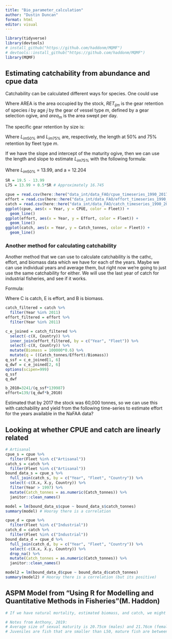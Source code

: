 ```yaml
---
title: "Bio_parameter_calculation"
author: "Dustin Duncan"
format: html
editor: visual
---
```


```r
library(tidyverse)
library(devtools)
# install_github("https://github.com/haddonm/MQMF")
# devtools::install_github("https://github.com/haddonm/MQMF")
library(MQMF)
```

## Estimating catchability from abundance and cpue data

Catchability can be calculated different ways for species. One could use

\begin{align}
q_{ijm} = - [ln(-1\frac{area_{m}RET_{ijm}}{AREA})]
\end{align}

Where AREA is the area occupied by the stock, $RET_{ijm}$ is the gear retention of species *i* by age *j* by the gear of vessel type *m*, defined by a gear selection ogive, and $area_{m}$ is the area swept per day.

The specific gear retention by size is:

\begin{align}
RET_{ijm} = \frac{1}{1+e^{S1_{im}-S2_{im}L_{ij}}} 
\end{align}

\begin{align}
S1_{im} = L_{im50\%} ln \frac{3}{L_{im75\%}-L_{im50\%}} 
\end{align}

\begin{align}
S2_{im} = \frac{S1_{im}}{L_{im50\%}}
\end{align}

Where $L_{im50\%}$ and $L_{im75\%}$ are, respectively, the length at 50% and 75% retention by fleet type *m*.

If we have the slope and intercept of the maturity ogive, then we can use the length and slope to estimate $L_{im75\%}$ with the following formula:

\begin{align}
L_{im75\%} = L_{im50\%} + \frac{ln(1/3)}{a}
\end{align}

Where $L_{im50\%}$ = 13.99, and a = 12.204

```r
SR = 19.5 - 13.99 
L75 = 13.99 + 0.5*SR # Approximately 16.745

cpue = read.csv(here::here("data_int/data_FAO/cpue_timeseries_1990_2017.csv"))
effort = read.csv(here::here("data_int/data_FAO/effort_timeseries_1990_2017.csv"))
catch = read.csv(here::here("data_int/data_FAO/catch_timeseries_1990_2017.csv"))
ggplot(cpue, aes(x = Year, y = CPUE, color = Fleet)) + 
  geom_line()
ggplot(effort, aes(x = Year, y = Effort, color = Fleet)) + 
  geom_line()
ggplot(catch, aes(x = Year, y = Catch_tonnes, color = Fleet)) + 
  geom_line()
```

### Another method for calculating catchability 

Another method that we can use to calculate catchability is the cathc, effort, and biomass data which we have for each of the years. Maybe we can use individual years and average them, but right now we're going to just use the same catchability for either. We will use the last year of catch for industrial fisheries, and see if it works. 

Formula: 

\begin{align}
q = (C/E)/B
\end{align}

Where C is catch, E is effort, and B is biomass.

```r
catch_filtered = catch %>% 
  filter(Year %in% 2011)
effort_filtered = effort %>% 
  filter(Year %in% 2011)

c_e_joined = catch_filtered %>% 
  select(-c(X, Country)) %>% 
  inner_join(effort_filtered, by = c("Year", "Fleet")) %>% 
  select(-c(X, Country)) %>% 
  mutate(Biomass = 100000*0.6) %>% 
  mutate(q = ((Catch_tonnes/Effort)/Biomass))
q_ssf = c_e_joined[1, 6]
q_dwf = c_e_joined[2, 6]
options(scipen=999)
q_ssf
q_dwf

b_2010=3241/(q_ssf*139987)
effort=139/(q_dwf*b_2010)


```

Estimated that by 2017 the stock was 60,000 tonnes, so we can use this with catchability and yield from the following time-series to estimate effort for the years available in the NaFAA data? 

## Looking at whether CPUE and catch are linearly related 

```r
# Artisanal
cpue_s = cpue %>% 
  filter(Fleet %in% c("Artisanal")) 
catch_s = catch %>% 
  filter(Fleet %in% c("Artisanal")) 
bound_data_s = cpue_s %>% 
  full_join(catch_s, by = c("Year", "Fleet", "Country")) %>% 
  select(-c(X.x, X.y, Country)) %>% 
  filter(Year > 1997) %>% 
  mutate(Catch_tonnes = as.numeric(Catch_tonnes)) %>% 
  janitor::clean_names()

model = lm(bound_data_s$cpue ~ bound_data_s$catch_tonnes)
summary(model) # Hooray there is a correlation 

cpue_d = cpue %>% 
  filter(Fleet %in% c("Industrial")) 
catch_d = catch %>% 
  filter(Fleet %in% c("Industrial")) 
bound_data_d = cpue_d %>% 
  full_join(catch_d, by = c("Year", "Fleet", "Country")) %>% 
  select(-c(X.x, X.y, Country)) %>% 
  drop_na() %>% 
  mutate(Catch_tonnes = as.numeric(Catch_tonnes)) %>% 
  janitor::clean_names()

model2 = lm(bound_data_d$cpue ~ bound_data_d$catch_tonnes)
summary(model2) # Hooray there is a correlation (but its positive)
```

## ASPM Model from "Using R for Modelling and Quantitative Methods in Fisheries "(M. Haddon)

```r
# If we have natural mortality, estimated biomass, and catch, we might be able to model the population and search for the level of fishing mortality that would lead to the catch seen. If this were the case then we could then optimize the age class numbers, and estimate the ability to predict catch from fishing mortality estimates. First we will implement the age structure, and then we will implement catch to see how it works 

# Notes from Anthony, 2019: 
# Average size of sexual maturity is 20.75cm (males) and 21.76cm (females). Suggests 50% of feamles are mature at 17.50cm, and 16.60cm for males.
# Juveniles are fish that are smaller than L50, mature fish are between length L50 and Lopt, and mega-spawners are defined as fish that are Lopt plus 10% in size 
```










